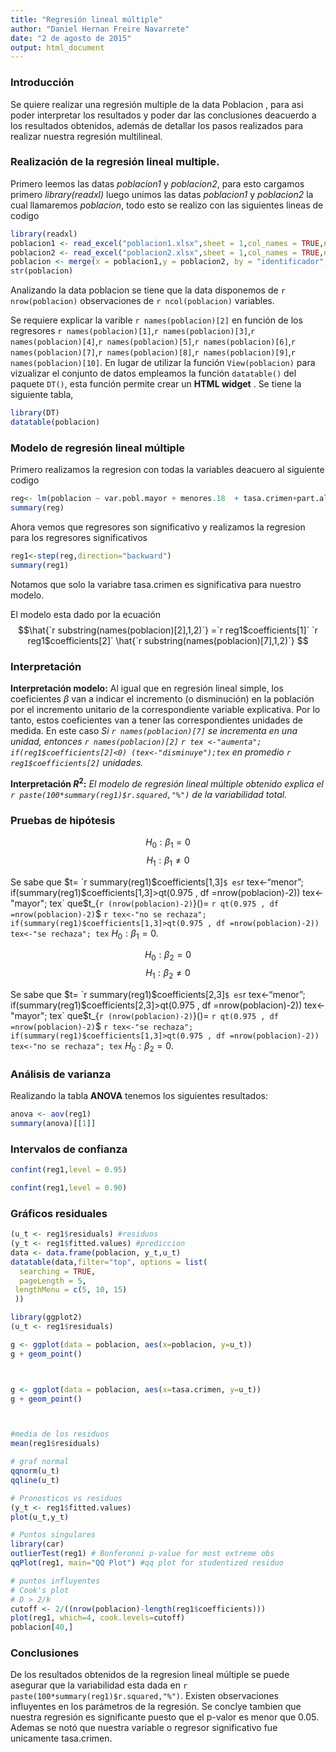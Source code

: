 ```yaml
---
title: "Regresión lineal múltiple"
author: "Daniel Hernan Freire Navarrete"
date: "2 de agosto de 2015"
output: html_document
---
```


### Introducción
Se quiere realizar una regresión multiple de la data Poblacion , para asi poder interpretar los resultados y poder dar las conclusiones deacuerdo a los resultados obtenidos, además de detallar los pasos realizados para realizar nuestra regresión multilineal. 

### Realización de la regresión lineal multiple.

Primero leemos las datas *poblacion1* y *poblacion2*, para esto cargamos primero   _library(readxl)_ luego unimos las datas *poblacion1* y *poblacion2* la cual llamaremos *poblacion*, todo esto se realizo con las siguientes lineas de codigo
```r
library(readxl)
poblacion1 <- read_excel("poblacion1.xlsx",sheet = 1,col_names = TRUE,na = "")
poblacion2 <- read_excel("poblacion2.xlsx",sheet = 1,col_names = TRUE,na = "")
poblacion <- merge(x = poblacion1,y = poblacion2, by = "identificador", suffixes = c("","")) 
str(poblacion)
```

Analizando la data poblacion se tiene que la data disponemos de `r nrow(poblacion)` observaciones de `r ncol(poblacion)` variables.

Se requiere explicar la varible `r names(poblacion)[2]` en función de los  regresores `r names(poblacion)[1]`,`r names(poblacion)[3]`,`r names(poblacion)[4]`,`r names(poblacion)[5]`,`r names(poblacion)[6]`,`r names(poblacion)[7]`,`r names(poblacion)[8]`,`r names(poblacion)[9]`,`r names(poblacion)[10]`. En lugar de utilizar la función `View(poblacion)` para vizualizar el conjunto de datos empleamos la función `datatable()` del paquete `DT()`, esta función permite crear un __HTML widget__ . Se tiene la siguiente tabla,


```r
library(DT)
datatable(poblacion)
```

### Modelo de regresión lineal múltiple
Primero realizamos la regresion con todas la variables deacuero al siguiente codigo

```r
reg<- lm(poblacion ~ var.pobl.mayor + menores.18  + tasa.crimen+part.almz.escl+var.ingresos+var.tasa.crimen, poblacion)
summary(reg) 
```

Ahora vemos que regresores son significativo y realizamos la regresion para los regresores significativos
```r
reg1<-step(reg,direction="backward")
summary(reg1)
```
Notamos que solo la variabre tasa.crimen es significativa para nuestro modelo.

El modelo esta  dado por la ecuación
$$\hat{`r substring(names(poblacion)[2],1,2)`} =`r reg1$coefficients[1]` 
`r reg1$coefficients[2]`  \hat{`r substring(names(poblacion)[7],1,2)`} 
$$


### Interpretación

__Interpretación modelo:__ Al igual que en regresión lineal simple, los coeficientes $\beta$ van a indicar el incremento (o disminución) en la población por el incremento unitario de la correspondiente variable explicativa. Por lo tanto, estos coeficientes van a tener las correspondientes unidades de medida. En este caso _Si `r names(poblacion)[7]` se incrementa en una unidad, entonces `r names(poblacion)[2]`
`r tex <-"aumenta"; if(reg1$coefficients[2]<0) (tex<-"disminuye");tex` en promedio `r reg1$coefficients[2]` unidades._

__Interpretación $R^2$:__ _El modelo de regresión lineal múltiple obtenido explica el `r paste(100*summary(reg1)$r.squared,"%")` de la variabilidad total._

### Pruebas de hipótesis

$$H_0: \beta_1 =0$$
$$H_1: \beta_1 \neq 0$$

Se sabe que  $t= `r summary(reg1)$coefficients[1,3]`$ es `r tex<-"menor"; if(summary(reg1)$coefficients[1,3]>qt(0.975 , df =nrow(poblacion)-2)) tex<-"mayor"; tex` que 
$t_{`r (nrow(poblacion)-2)`}(\frac{\alpha}{2})= `r qt(0.975 , df =nrow(poblacion)-2)`$
`r tex<-"no se rechaza"; if(summary(reg1)$coefficients[1,3]>qt(0.975 , df =nrow(poblacion)-2)) tex<-"se rechaza"; tex`
$H_0: \beta_1=0$.


$$H_0: \beta_2 =0$$
$$H_1: \beta_2 \neq 0$$

Se sabe que  $t= `r summary(reg1)$coefficients[2,3]`$ es `r tex<-"menor"; if(summary(reg1)$coefficients[2,3]>qt(0.975 , df =nrow(poblacion)-2)) tex<-"mayor"; tex` que 
$t_{`r (nrow(poblacion)-2)`}(\frac{\alpha}{2})= `r qt(0.975 , df =nrow(poblacion)-2)`$
`r tex<-"se rechaza"; if(summary(reg1)$coefficients[1,3]>qt(0.975 , df =nrow(poblacion)-2)) tex<-"no se rechaza"; tex`
$H_0: \beta_2=0$.

### Análisis de varianza

Realizando la tabla __ANOVA__ tenemos los siguientes resultados:
```r
anova <- aov(reg1)
summary(anova)[[1]]
```

### Intervalos de confianza
```r
confint(reg1,level = 0.95)
```
```r
confint(reg1,level = 0.90)
```

### Gráficos residuales

```r
(u_t <- reg1$residuals) #residuos
(y_t <- reg1$fitted.values) #prediccion
data <- data.frame(poblacion, y_t,u_t)
datatable(data,filter="top", options = list(
  searching = TRUE,
  pageLength = 5,
 lengthMenu = c(5, 10, 15)
 ))
```

```r
library(ggplot2)
(u_t <- reg1$residuals)

g <- ggplot(data = poblacion, aes(x=poblacion, y=u_t))
g + geom_point()



g <- ggplot(data = poblacion, aes(x=tasa.crimen, y=u_t))
g + geom_point()



#media de los residuos
mean(reg1$residuals) 

# graf normal
qqnorm(u_t)
qqline(u_t)

# Pronosticos vs residuos
(y_t <- reg1$fitted.values)
plot(u_t,y_t)

# Puntos singulares
library(car)
outlierTest(reg1) # Bonferonni p-value for most extreme obs
qqPlot(reg1, main="QQ Plot") #qq plot for studentized residuo 

# puntos influyentes
# Cook's plot
# D > 2/k
cutoff <- 2/((nrow(poblacion)-length(reg1$coefficients))) 
plot(reg1, which=4, cook.levels=cutoff)
poblacion[40,]

```

### Conclusiones
De los resultados obtenidos de la regresion lineal múltiple se puede asegurar que la variabilidad esta dada en `r paste(100*summary(reg1)$r.squared,"%")`. Existen observaciones influyentes en los parámetros de la regresión. Se conclye tambien que nuestra regresión es significante puesto que el p-valor es menor que 0.05. Ademas se notó que nuestra variable o regresor significativo fue unicamente tasa.crimen.



